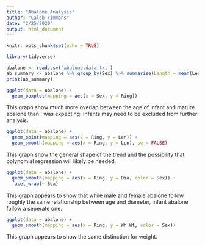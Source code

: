 ---
title: "Abalone Analysis"
author: "Caleb Timmons"
date: "2/25/2020"
output: html_document
---

```{r setup, include=FALSE}
knitr::opts_chunk$set(echo = TRUE)
```


```{r, eval = TRUE, include = FALSE}
library(tidyverse)
```

```{r}
abalone <- read.csv('abalone.data.txt')
ab_summary <- abalone %>% group_by(Sex) %>% summarise(Length = mean(Len), Height = mean(Hgt), Diameter = mean(Dia))
print(ab_summary)
```

```{r}
ggplot(data = abalone) +
  geom_boxplot(mapping = aes(x = Sex, y = Ring))
```

This graph show much more overlap between the age of infant and mature abalone than I was expecting.  Infants may need to be excluded from further analysis.

```{r}
ggplot(data = abalone) +
  geom_point(mapping = aes(x = Ring, y = Len)) +
  geom_smooth(mapping = aes(x = Ring, y = Len), se = FALSE)
```

This graph show the general shape of the trend and the possibility that polynomial regression will likely be needed. 

```{r}
ggplot(data = abalone) + 
  geom_smooth(mapping = aes(x = Ring, y = Dia, color = Sex)) +
  facet_wrap(~ Sex)
```

This graph appears to show that while male and female abalone follow roughly the same relationship between age and diameter, infant abalone follow a seperate one.

```{r}
ggplot(data = abalone) +
  geom_smooth(mapping = aes(x = Ring, y = Wh.Wt, color = Sex))
```

This graph appears to show the same distinction for weight.
